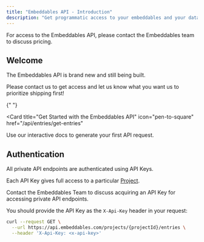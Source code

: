 ```yaml
---
title: "Embeddables API - Introduction"
description: "Get programmatic access to your embeddables and your data"
---
```


<Note>
  For access to the Embeddables API, please contact the Embeddables team to
  discuss pricing.
</Note>

## Welcome

The Embeddables API is brand new and still being built.

Please contact us to get access and let us know what you want us to prioritize shipping first!

{" "}

<Card
  title="Get Started with the Embeddables API"
  icon="pen-to-square"
  href="/api/entries/get-entries"
>
  Use our interactive docs to generate your first API request.
</Card>

## Authentication

All private API endpoints are authenticated using API Keys.

Each API Key gives full access to a particular [Project](/reference/glossary/glossary#project).

Contact the Embeddables Team to discuss acquiring an API Key for accessing private API endpoints.

You should provide the API Key as the `X-Api-Key` header in your request:

```sh Sample CURL Request
curl --request GET \
  --url https://api.embeddables.com/projects/{projectId}/entries \
  --header 'X-Api-Key: <x-api-key>'
```
